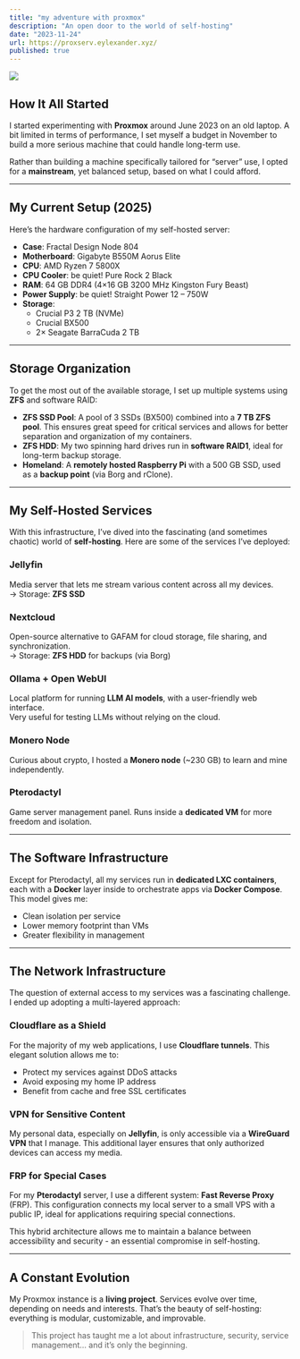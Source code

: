 ```yaml
---
title: "my adventure with proxmox"
description: "An open door to the world of self-hosting"
date: "2023-11-24"
url: https://proxserv.eylexander.xyz/
published: true
---
```


[![](https://eylexander.xyz/content/proxmox-overview.png)](https://status.eylexander.xyz/status/default)

## How It All Started

I started experimenting with **Proxmox** around June 2023 on an old laptop. A bit limited in terms of performance, I set myself a budget in November to build a more serious machine that could handle long-term use.

Rather than building a machine specifically tailored for “server” use, I opted for a **mainstream**, yet balanced setup, based on what I could afford.

---

## My Current Setup (2025)

Here’s the hardware configuration of my self-hosted server:

- **Case**: Fractal Design Node 804  
- **Motherboard**: Gigabyte B550M Aorus Elite  
- **CPU**: AMD Ryzen 7 5800X  
- **CPU Cooler**: be quiet! Pure Rock 2 Black  
- **RAM**: 64 GB DDR4 (4×16 GB 3200 MHz Kingston Fury Beast)  
- **Power Supply**: be quiet! Straight Power 12 – 750W  
- **Storage**:
  - Crucial P3 2 TB (NVMe)
  - Crucial BX500
  - 2× Seagate BarraCuda 2 TB

---

## Storage Organization

To get the most out of the available storage, I set up multiple systems using **ZFS** and software RAID:

- **ZFS SSD Pool**: A pool of 3 SSDs (BX500) combined into a **7 TB ZFS pool**. This ensures great speed for critical services and allows for better separation and organization of my containers.
- **ZFS HDD**: My two spinning hard drives run in **software RAID1**, ideal for long-term backup storage.  
- **Homeland**: A **remotely hosted Raspberry Pi** with a 500 GB SSD, used as a **backup point** (via Borg and rClone).

---

## My Self-Hosted Services

With this infrastructure, I’ve dived into the fascinating (and sometimes chaotic) world of **self-hosting**. Here are some of the services I’ve deployed:

### Jellyfin  
Media server that lets me stream various content across all my devices.  
-> Storage: **ZFS SSD**

### Nextcloud  
Open-source alternative to GAFAM for cloud storage, file sharing, and synchronization.  
-> Storage: **ZFS HDD** for backups (via Borg)

### Ollama + Open WebUI  
Local platform for running **LLM AI models**, with a user-friendly web interface.  
Very useful for testing LLMs without relying on the cloud.

### Monero Node  
Curious about crypto, I hosted a **Monero node** (~230 GB) to learn and mine independently.

### Pterodactyl  
Game server management panel. Runs inside a **dedicated VM** for more freedom and isolation.

---

## The Software Infrastructure

Except for Pterodactyl, all my services run in **dedicated LXC containers**, each with a **Docker** layer inside to orchestrate apps via **Docker Compose**. This model gives me:

- Clean isolation per service  
- Lower memory footprint than VMs  
- Greater flexibility in management

---

## The Network Infrastructure

The question of external access to my services was a fascinating challenge. I ended up adopting a multi-layered approach:

### Cloudflare as a Shield
For the majority of my web applications, I use **Cloudflare tunnels**. This elegant solution allows me to:
- Protect my services against DDoS attacks
- Avoid exposing my home IP address
- Benefit from cache and free SSL certificates

### VPN for Sensitive Content
My personal data, especially on **Jellyfin**, is only accessible via a **WireGuard VPN** that I manage. This additional layer ensures that only authorized devices can access my media.

### FRP for Special Cases
For my **Pterodactyl** server, I use a different system: **Fast Reverse Proxy** (FRP). This configuration connects my local server to a small VPS with a public IP, ideal for applications requiring special connections.

This hybrid architecture allows me to maintain a balance between accessibility and security - an essential compromise in self-hosting.

---

## A Constant Evolution

My Proxmox instance is a **living project**. Services evolve over time, depending on needs and interests. That’s the beauty of self-hosting: everything is modular, customizable, and improvable.

> This project has taught me a lot about infrastructure, security, service management… and it’s only the beginning.
